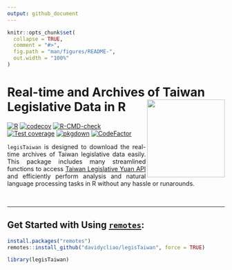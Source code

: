 ```yaml
---
output: github_document
---
```


<!-- README.md is generated from README.Rmd. Please edit that file -->

```r
knitr::opts_chunk$set(
  collapse = TRUE,
  comment = "#>",
  fig.path = "man/figures/README-",
  out.width = "100%"
)
```


# Real-time and Archives of Taiwan Legislative Data in R <img src="man/figures/logo.png" align="right" width="180"/>

<!-- badges: start -->
[![R](https://github.com/davidycliao/legisTaiwan/actions/workflows/r.yml/badge.svg)](https://github.com/davidycliao/legisTaiwan/actions/workflows/r.yml) [![codecov](https://codecov.io/gh/davidycliao/legisTaiwan/branch/master/graph/badge.svg?token=HVVTCOE90D)](https://codecov.io/gh/davidycliao/legisTaiwan)
[![R-CMD-check](https://github.com/davidycliao/legisTaiwan/actions/workflows/R-CMD-check.yaml/badge.svg)](https://github.com/davidycliao/legisTaiwan/actions/workflows/R-CMD-check.yaml)
[![Test coverage](https://github.com/davidycliao/legisTaiwan/actions/workflows/test-coverage.yaml/badge.svg)](https://github.com/davidycliao/legisTaiwan/actions/workflows/test-coverage.yaml)
[![pkgdown](https://github.com/davidycliao/legisTaiwan/actions/workflows/pkgdown.yaml/badge.svg)](https://github.com/davidycliao/legisTaiwan/actions/workflows/pkgdown.yaml)
[![CodeFactor](https://www.codefactor.io/repository/github/davidycliao/legistaiwan/badge)](https://www.codefactor.io/repository/github/davidycliao/legistaiwan)
<!-- badges: end -->

<div style="text-align: justify">

`legisTaiwan` is designed to download the real-time archives of Taiwan legislative data easily. This package includes many streamlined functions to access [Taiwan Legislative Yuan API](https://data.ly.gov.tw/index.action) and efficiently perform analysis and natural language processing tasks in R without any hassle or runarounds.
  
</div>

<br> 

---

## Get Started with Using [`remotes`](https://github.com/r-lib/remotes):

```r
install.packages("remotes")
remotes::install_github("davidycliao/legisTaiwan", force = TRUE)
```

```r
library(legisTaiwan)
```




